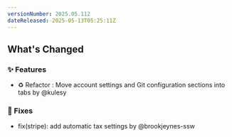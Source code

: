 ```yaml
---
versionNumber: 2025.05.112
dateReleased: 2025-05-13T05:25:11Z
---
```


## What's Changed
### ✨ Features
* ♻️ Refactor : Move account settings and Git configuration sections into tabs by @kulesy

### 🔧 Fixes
* fix(stripe): add automatic tax settings by @brookjeynes-ssw

